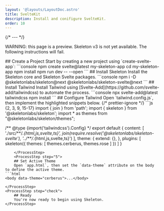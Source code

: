 ```yaml
---
layout: '@layouts/LayoutDoc.astro'
title: SvelteKit
description: Install and conifigure SvelteKit.
order: 10
---
```




{/* --- */}

<div class="card p-8 py-6 preset-tonal-warning grid grid-cols-1 lg:grid-cols-[1fr_auto] items-center gap-4 text-center">
	<p>WARNING: this page is a preview. Skeleton v3 is not yet available. The following instructions will fail.</p>
</div>

<Process>
    <ProcessStep step="1">
        ## Create a Project
        Start by creating a new project using `create-svelte-app`:
        ```console
        npm create svelte@latest my-skeleton-app
        cd my-skeleton-app
        npm install
        npm run dev -- --open
        ```
    </ProcessStep>
    <ProcessStep step="2">
        ## Install Skeleton
        Install the Skeleton core and Skeleton Svelte packages.
        ```console
        npm i -D @skeletonlabs/skeleton@next @skeletonlabs/skeleton-svelte@next
        ```
    </ProcessStep>
    <ProcessStep step="3">
        ## Install Tailwind
        Install Tailwind using [Svelte-Add](https://github.com/svelte-add/tailwindcss) to automate the process.
        ```console
        npx svelte-add@latest tailwindcss
        npm install
        ```
    </ProcessStep>
    <ProcessStep step="4">
        ## Configure Tailwind
        Open `tailwind.config.js`, then implement the highlighted snippets below.
{/* prettier-ignore */}
```js {2, 3, 9, 15-17}
import { join } from 'path';
import { skeleton } from '@skeletonlabs/skeleton';
import * as themes from "@skeletonlabs/skeleton/themes";

/** @type {import('tailwindcss').Config} \*/
export default {
    content: [
        './src/**/_.{html,js,svelte,ts}',
        join(require.resolve('@skeletonlabs/skeleton-svelte'), '../\*\*/_.{html,js,svelte,ts}')
    ],
        theme: {
        extend: {},
    },
    plugins: [
        skeleton({
            themes: [ themes.cerberus, themes.rose ]
        })
    ]
}

````
    </ProcessStep>
    <ProcessStep step="5">
    ## Set Active Theme
    Open `app.html`, then set the `data-theme` attribute on the body to define the active theme.
```html
<body data-theme="cerberus">...</body>
````

    </ProcessStep>
    <ProcessStep step="check">
        ## Ready
        You're now ready to begin using Skeleton.
    </ProcessStep>

</Process>
